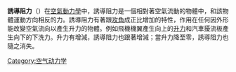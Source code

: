 {{unreferenced|time=2014-03-07T12:12:27+00:00}}
'''誘導阻力'''（{{lang-en|induced drag}}）在[[空氣動力學|空氣動力學]]中，誘導阻力是一個相對著空氣流動的物體中，和該物體運動方向相反的力。誘導阻力有著跟[[攻角|攻角]]成正比增加的特性，作用在任何因外形能改變空氣流向以產生升力的物體。例如飛機機翼產生向上的[[升力|升力]]和汽車擾流板產生向下的下洗力。升力有增減，誘導阻力也跟著增減；當升力降至零，誘導阻力也隨之消失。

[[Category:空气动力学|Category:空气动力学]]